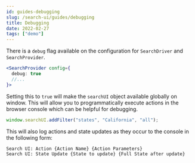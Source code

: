 ```yaml
---
id: guides-debugging
slug: /search-ui/guides/debugging
title: Debugging
date: 2022-02-27
tags: ["demo"]
---
```


There is a `debug` flag available on the configuration for `SearchDriver` and `SearchProvider`.

```jsx
<SearchProvider config={
  debug: true
  //...
}>
```

Setting  this to `true` will make the `searchUI` object available globally on window. This will allow you to
programmatically execute actions in the browser console which can be helpful for debugging.

```js
window.searchUI.addFilter("states", "California", "all");
```

This will also log actions and state updates as they occur to the console in the following form:

```
Search UI: Action {Action Name} {Action Parameters}
Search UI: State Update {State to update} {Full State after update}
```
